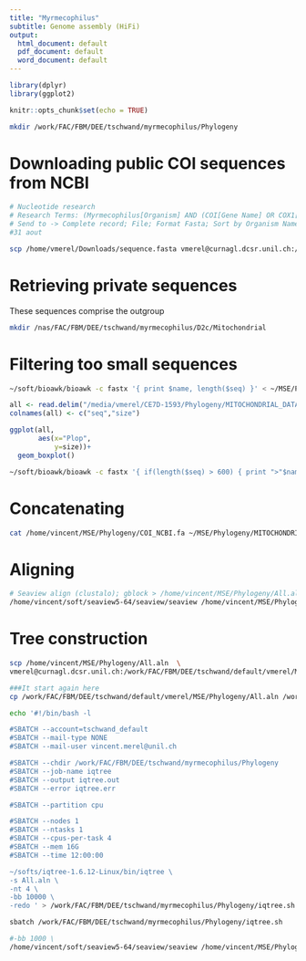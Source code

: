 ```yaml
---
title: "Myrmecophilus"
subtitle: Genome assembly (HiFi)
output:
  html_document: default
  pdf_document: default
  word_document: default
---
```


```r
library(dplyr)
library(ggplot2)

knitr::opts_chunk$set(echo = TRUE)
```

```bash
mkdir /work/FAC/FBM/DEE/tschwand/myrmecophilus/Phylogeny
```

# Downloading public COI sequences from NCBI

```bash
# Nucleotide research
# Research Terms: (Myrmecophilus[Organism] AND (COI[Gene Name] OR COX1[Gene Name] or CO1[Gene Name] or COXI[Gene Name])  NOT complete genome) 
# Send to -> Complete record; File; Format Fasta; Sort by Organism Name
#31 aout

scp /home/vmerel/Downloads/sequence.fasta vmerel@curnagl.dcsr.unil.ch:/work/FAC/FBM/DEE/tschwand/myrmecophilus/Phylogeny/COI_NCBI.fa
```

# Retrieving private sequences

These sequences comprise the outgroup

```bash
mkdir /nas/FAC/FBM/DEE/tschwand/myrmecophilus/D2c/Mitochondrial
```

# Filtering too small sequences

```bash
~/soft/bioawk/bioawk -c fastx '{ print $name, length($seq) }' < ~/MSE/Phylogeny/MITOCHONDRIAL_DATA/MITOCHONDRIAL_DATA/all_sequences/fasta/all.fasta > ~/MSE/Phylogeny/MITOCHONDRIAL_DATA/MITOCHONDRIAL_DATA/all_sequences/fasta/all.sizes
```

```r
all <- read.delim("/media/vmerel/CE7D-1593/Phylogeny/MITOCHONDRIAL_DATA/MITOCHONDRIAL_DATA/all_sequences/fasta/all.sizes", header=FALSE)
colnames(all) <- c("seq","size")

ggplot(all,
       aes(x="Plop",
           y=size))+
  geom_boxplot()
```

```bash
~/soft/bioawk/bioawk -c fastx '{ if(length($seq) > 600) { print ">"$name; print $seq }}' < ~/MSE/Phylogeny/MITOCHONDRIAL_DATA/MITOCHONDRIAL_DATA/all_sequences/fasta/all.fasta > ~/MSE/Phylogeny/MITOCHONDRIAL_DATA/MITOCHONDRIAL_DATA/all_sequences/fasta/all_filtered.fasta
```

# Concatenating


```bash

cat /home/vincent/MSE/Phylogeny/COI_NCBI.fa ~/MSE/Phylogeny/MITOCHONDRIAL_DATA/MITOCHONDRIAL_DATA/all_sequences/fasta/all_filtered.fasta > /home/vincent/MSE/Phylogeny/All.fa

```

# Aligning

```bash
# Seaview align (clustalo); gblock > /home/vincent/MSE/Phylogeny/All.aln
/home/vincent/soft/seaview5-64/seaview/seaview /home/vincent/MSE/Phylogeny/All.fa
```

# Tree construction

```bash
scp /home/vincent/MSE/Phylogeny/All.aln  \
vmerel@curnagl.dcsr.unil.ch:/work/FAC/FBM/DEE/tschwand/default/vmerel/MSE/Phylogeny/All.aln

###It start again here 
cp /work/FAC/FBM/DEE/tschwand/default/vmerel/MSE/Phylogeny/All.aln /work/FAC/FBM/DEE/tschwand/myrmecophilus/Phylogeny

echo '#!/bin/bash -l

#SBATCH --account=tschwand_default
#SBATCH --mail-type NONE 
#SBATCH --mail-user vincent.merel@unil.ch

#SBATCH --chdir /work/FAC/FBM/DEE/tschwand/myrmecophilus/Phylogeny
#SBATCH --job-name iqtree
#SBATCH --output iqtree.out
#SBATCH --error iqtree.err

#SBATCH --partition cpu

#SBATCH --nodes 1 
#SBATCH --ntasks 1 
#SBATCH --cpus-per-task 4
#SBATCH --mem 16G 
#SBATCH --time 12:00:00 

~/softs/iqtree-1.6.12-Linux/bin/iqtree \
-s All.aln \
-nt 4 \
-bb 10000 \
-redo ' > /work/FAC/FBM/DEE/tschwand/myrmecophilus/Phylogeny/iqtree.sh

sbatch /work/FAC/FBM/DEE/tschwand/myrmecophilus/Phylogeny/iqtree.sh

#-bb 1000 \
/home/vincent/soft/seaview5-64/seaview/seaview /home/vincent/MSE/Phylogeny/All.aln



```


